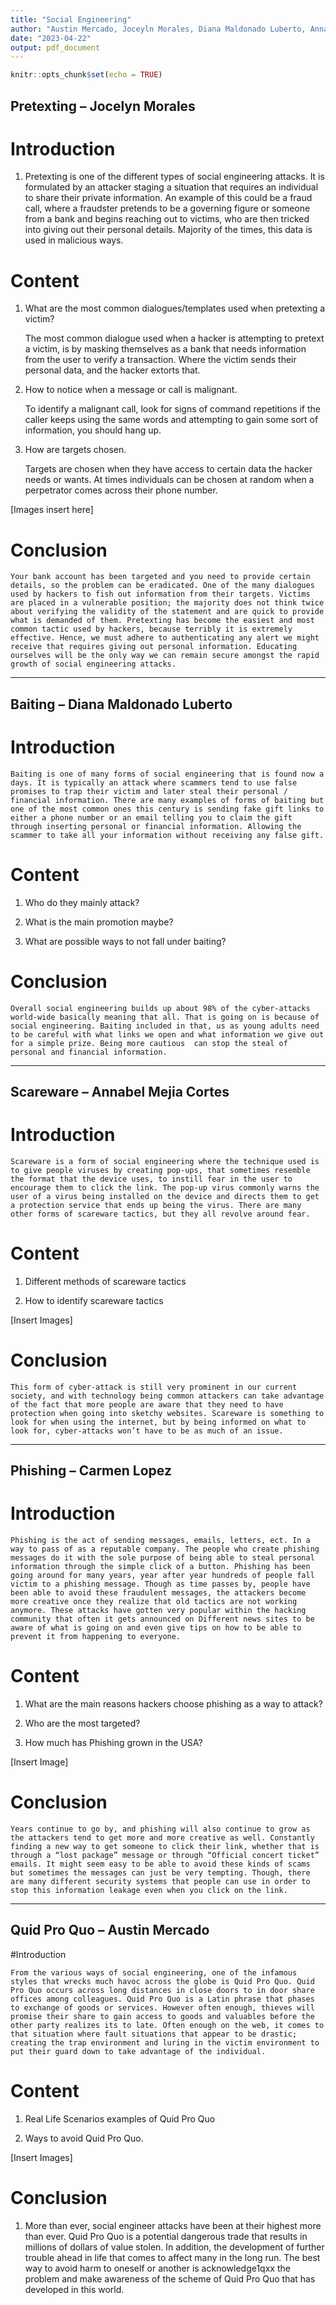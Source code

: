 ```yaml
---
title: "Social Engineering"
author: "Austin Mercado, Joceyln Morales, Diana Maldonado Luberto, Annabel Mejia Cortes, Carmen Lopez"
date: "2023-04-22"
output: pdf_document
---
```


```r
knitr::opts_chunk$set(echo = TRUE)
```

## Pretexting – Jocelyn Morales 

# Introduction

1. Pretexting is one of the different types of social engineering attacks. It is formulated by an attacker staging a situation that requires an individual to share their private information. An example of this could be a fraud call, where a fraudster pretends to be a governing figure or someone from a bank and begins reaching out to victims, who are then tricked into giving out their personal details. Majority of the times, this data is used in malicious ways. 

# Content  

1. What are the most common dialogues/templates used when pretexting a victim? 

    The most common dialogue used when a hacker is attempting to pretext a victim, is by masking themselves as a bank that needs information from the user to verify a transaction. Where the victim sends their personal data, and the hacker extorts that.  

2. How to notice when a message or call is malignant. 

    To identify a malignant call, look for signs of command repetitions if the caller keeps using the same words and attempting to gain some sort of information, you should hang up.  

3. How are targets chosen.  

    Targets are chosen when they have access to certain data the hacker needs or wants. At times individuals can be chosen at random when a perpetrator comes across their phone number.  

[Images insert here]

# Conclusion

    Your bank account has been targeted and you need to provide certain details, so the problem can be eradicated. One of the many dialogues used by hackers to fish out information from their targets. Victims are placed in a vulnerable position; the majority does not think twice about verifying the validity of the statement and are quick to provide what is demanded of them. Pretexting has become the easiest and most common tactic used by hackers, because terribly it is extremely effective. Hence, we must adhere to authenticating any alert we might receive that requires giving out personal information. Educating ourselves will be the only way we can remain secure amongst the rapid growth of social engineering attacks.  

-----

## Baiting – Diana Maldonado Luberto 

# Introduction   

    Baiting is one of many forms of social engineering that is found now a days. It is typically an attack where scammers tend to use false promises to trap their victim and later steal their personal / financial information. There are many examples of forms of baiting but one of the most common ones this century is sending fake gift links to either a phone number or an email telling you to claim the gift through inserting personal or financial information. Allowing the scammer to take all your information without receiving any false gift. 

# Content   

1. Who do they mainly attack? 

2. What is the main promotion maybe? 

3. What are possible ways to not fall under baiting? 

# Conclusion  

    Overall social engineering builds up about 98% of the cyber-attacks world-wide basically meaning that all. That is going on is because of social engineering. Baiting included in that, us as young adults need to be careful with what links we open and what information we give out for a simple prize. Being more cautious  can stop the steal of personal and financial information. 

------

## Scareware – Annabel Mejia Cortes  

# Introduction

    Scareware is a form of social engineering where the technique used is to give people viruses by creating pop-ups, that sometimes resemble the format that the device uses, to instill fear in the user to encourage them to click the link. The pop-up virus commonly warns the user of a virus being installed on the device and directs them to get a protection service that ends up being the virus. There are many other forms of scareware tactics, but they all revolve around fear. 

# Content   

1. Different methods of scareware tactics  

2. How to identify scareware tactics 

[Insert Images]

# Conclusion   

    This form of cyber-attack is still very prominent in our current society, and with technology being common attackers can take advantage of the fact that more people are aware that they need to have protection when going into sketchy websites. Scareware is something to look for when using the internet, but by being informed on what to look for, cyber-attacks won’t have to be as much of an issue. 

------

## Phishing – Carmen Lopez  

# Introduction   

    Phishing is the act of sending messages, emails, letters, ect. In a way to pass of as a reputable company. The people who create phishing messages do it with the sole purpose of being able to steal personal information through the simple click of a button. Phishing has been going around for many years, year after year hundreds of people fall victim to a phishing message. Though as time passes by, people have been able to avoid these fraudulent messages, the attackers become more creative once they realize that old tactics are not working anymore. These attacks have gotten very popular within the hacking community that often it gets announced on Different news sites to be aware of what is going on and even give tips on how to be able to prevent it from happening to everyone. 

# Content  

1. What are the main reasons hackers choose phishing as a way to attack? 

2. Who are the most targeted? 

3. How much has Phishing grown in the USA? 

[Insert Image]

# Conclusion  

    Years continue to go by, and phishing will also continue to grow as the attackers tend to get more and more creative as well. Constantly finding a new way to get someone to click their link, whether that is through a “lost package” message or through “Official concert ticket” emails. It might seem easy to be able to avoid these kinds of scams but sometimes the messages can just be very tempting. Though, there are many different security systems that people can use in order to stop this information leakage even when you click on the link. 

------

## Quid Pro Quo – Austin Mercado  

#Introduction 

    From the various ways of social engineering, one of the infamous styles that wrecks much havoc across the globe is Quid Pro Quo. Quid Pro Quo occurs across long distances in close doors to in door share offices among colleagues. Quid Pro Quo is a Latin phrase that phases to exchange of goods or services. However often enough, thieves will promise their share to gain access to goods and valuables before the other party realizes its to late. Often enough on the web, it comes to that situation where fault situations that appear to be drastic; creating the trap environment and luring in the victim environment to put their guard down to take advantage of the individual. 

# Content 

1. Real Life Scenarios examples of Quid Pro Quo 

2. Ways to avoid Quid Pro Quo. 

[Insert Images]

# Conclusion

1. More than ever, social engineer attacks have been at their highest more than ever. Quid Pro Quo is a potential dangerous trade that results in millions of dollars of value stolen. In addition, the development of further trouble ahead in life that comes to affect many in the long run. The best way to avoid harm to oneself or another is acknowledge1qxx the problem and make awareness of the scheme of Quid Pro Quo that has developed in this world. 

 
